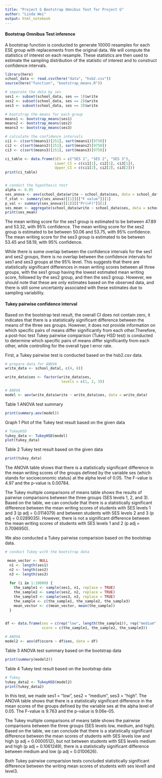 ```yaml
---
title: "Project G Bootstrap Omnibus Test for Project G"
author: "Linda Wei"
output: html_notebook
---
```


#### Bootstrap Omnibus Test inference 

A bootstrap function is conducted to generate 10000 resamples for each ESE group with replacements from the original data. We will compute the statistics of interest on each resample. These statistics are then used to estimate the sampling distribution of the statistic of interest and to construct confidence intervals.

```r
library(here)
school_data <- read.csv(here("data", "hsb2.csv"))
source(here("function", "bootstrap_means.R"))

# separate the data by ses
ses1 <- subset(school_data, ses == 1)$write
ses2 <- subset(school_data, ses == 2)$write
ses3 <- subset(school_data, ses == 3)$write

# bootstrap the means for each group
means1 <- bootstrap_means(ses1)
means2 <- bootstrap_means(ses2)
means3 <- bootstrap_means(ses3)

# calculate the confidence intervals
ci1 <- c(sort(means1)[251], sort(means1)[9750])
ci2 <- c(sort(means2)[251], sort(means2)[9750])
ci3 <- c(sort(means3)[251], sort(means3)[9750])

ci_table <- data.frame(SES = c("SES 1", "SES 2", "SES 3"),
                       Lower_CI = c(ci1[1], ci2[1], ci3[1]),
                       Upper_CI = c(ci1[2], ci2[2], ci3[2]))
print(ci_table)


# conduct the hypothesis test
alpha <- 0.05
ses_anova <- aov(school_data$write ~ school_data$ses, data = school_data)
f_stat <- summary(ses_anova)[[1]][["F value"]][1]
p_val <- summary(ses_anova)[[1]][["Pr(>F)"]][1]
ses_mean <- aggregate(school_data$write ~ school_data$ses, data = school_data, FUN = mean)
print(ses_mean)

```
The mean writing score for the ses1 group is estimated to be between 47.89 and 53.32, with 95% confidence.
The mean writing score for the ses2 group is estimated to be between 50.06 and 53.75, with 95% confidence.
The mean writing score for the ses3 group is estimated to be between 53.45 and 58.19, with 95% confidence.

While there is some overlap between the confidence intervals for the ses1 and ses2 groups, there is no overlap between the confidence intervals for ses1 and ses3 groups at the 95% level. This suggests that there are statistically significant differences in mean writing scores between all three groups, with the ses1 group having the lowest estimated mean writing score, followed by the ses2 group, and then the ses3 group. However, we should note that these are only estimates based on the observed data, and there is still some uncertainty associated with these estimates due to sampling variability.

#### Tukey pairwise confidence interval

Based on the bootstrap test result, the overall CI does not contain zero, it indicates that there is a statistically significant difference between the means of the three ses groups. However, it does not provide information on which specific pairs of means differ significantly from each other.Therefore, a post-hoc test Tukey pairwise comparison (Tukey HSD test) is conducted to determine which specific pairs of means differ significantly from each other, while controlling for the overall type I error rate.

First, a Tukey pairwise test is conducted based on the hsb2.csv data.
```r
# prepare data for ANOVA
write_data <- school_data[, c(4, 8)]

write_data$ses <- factor(write_data$ses,
                          levels = c(1, 2, 3))

# ANOVA
model <- aov(write_data$write ~ write_data$ses, data = write_data)
```
Table 1 ANOVA test summary
```r
print(summary.aov(model))
```
Graph 1 Plot of the Tukey test result based on the given data

```r
# TukeyHSD
tukey_data <- TukeyHSD(model)
plot(tukey_data)
```

Table 2 Tukey test result based on the given data
```r
print(tukey_data)
```
The ANOVA table shows that there is a statistically significant difference in the mean writing scores of the groups defined by the variable ses (which stands for socioeconomic status) at the alpha level of 0.05. The F-value is 4.97 and the p-value is 0.00784.

The Tukey multiple comparisons of means table shows the results of pairwise comparisons between the three groups (SES levels 1, 2, and 3). Based on the table, we can conclude that there is a statistically significant difference between the mean writing scores of students with SES levels 1 and 3 (p adj = 0.0114079) and between students with SES levels 2 and 3 (p adj = 0.0289035). However, there is not a significant difference between the mean writing scores of students with SES levels 1 and 2 (p adj = 0.7096950).

We also conducted a Tukey pairwise comparision based on the bootstrap data.
```r
# conduct Tukey with the bootstrap data

 mean_vector <- NULL
  n1 <- length(ses1)
  n2 <- length(ses2)
  n3 <- length(ses3)
  
  for (i in 1:10000) {
    the_sample1 <- sample(ses1, n1, replace = TRUE)
    the_sample2 <- sample(ses2, n2, replace = TRUE)
    the_sample3 <- sample(ses3, n3, replace = TRUE)
    the_sample <- c(the_sample1, the_sample2, the_sample3)
    mean_vector <- c(mean_vector, mean(the_sample))
  }
  

df <- data.frame(ses = c(rep("low", length(the_sample1)), rep("medium", length(the_sample2)), rep("high", length(the_sample3))),
                 score = c(the_sample1, the_sample2, the_sample3))

# ANOVA
model2 <- aov(df$score ~ df$ses, data = df)
```

Table 3 ANOVA test summary based on the bootstrap data
```r
print(summary(model2))
```
Table 4 Tukey test result based on the bootstrap data
```r
# Tukey
tukey_data2 <- TukeyHSD(model2)
print(tukey_data2)
```
In this test, we made ses1 = "low", ses2 = "medium", ses3 = "high". The ANOVA table shows that there is a statistically significant difference in the mean scores of the groups defined by the variable ses at the alpha level of 0.05. The F-value is 9.763 and the p-value is 9.06e-05.

The Tukey multiple comparisons of means table shows the pairwise comparisons between the three groups (SES levels low, medium, and high). Based on the table, we can conclude that there is a statistically significant difference between the mean scores of students with SES levels low and high (p adj = 0.0000512), but not between students with SES levels medium and high (p adj = 0.1061249), there is a statistically significant difference between medium and low (p adj = 0.0100626).

Both Tukey pairwise comparision tests concluded statistically significant difference between the writing mean scores of students with ses level1 and level3. 


